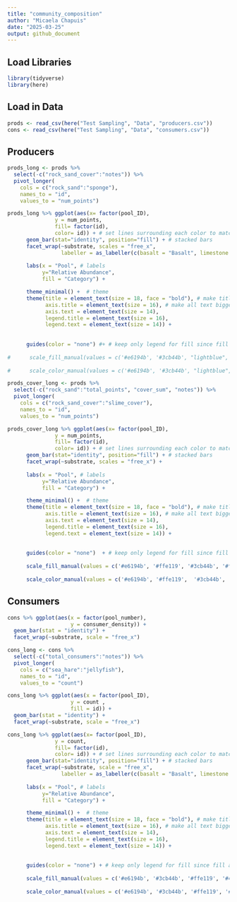 ```yaml
---
title: "community_composition"
author: "Micaela Chapuis"
date: "2025-03-25"
output: github_document
---
```


## Load Libraries
```r
library(tidyverse)
library(here)
```

## Load in Data
```r
prods <- read_csv(here("Test Sampling", "Data", "producers.csv"))
cons <- read_csv(here("Test Sampling", "Data", "consumers.csv"))
```


## Producers
```r
prods_long <- prods %>%
  select(-c("rock_sand_cover":"notes")) %>%
  pivot_longer(
    cols = c("rock_sand":"sponge"),
    names_to = "id",
    values_to = "num_points")
```


```r
prods_long %>% ggplot(aes(x= factor(pool_ID),
               y = num_points, 
               fill= factor(id), 
               color= id)) + # set lines surrounding each color to match the fill colors 
      geom_bar(stat="identity", position="fill") + # stacked bars
      facet_wrap(~substrate, scales = "free_x",
                 labeller = as_labeller(c(basalt = "Basalt", limestone = "Limestone"))) + 
  
      labs(x = "Pool", # labels
           y="Relative Abundance",
           fill = "Category") +

      theme_minimal() +  # theme
      theme(title = element_text(size = 18, face = "bold"), # make title bigger and bold
            axis.title = element_text(size = 16), # make all text bigger
            axis.text = element_text(size = 14),
            legend.title = element_text(size = 16),
            legend.text = element_text(size = 14)) +
    
      
      guides(color = "none") #+ # keep only legend for fill since fill and color are the same
      
#      scale_fill_manual(values = c('#e6194b', '#3cb44b', "lightblue", '#4363d8', '#f58231', '#000075', '#46f0f0', '#f032e6', '#fabebe', '#800000', '#008080',  '#e6beff', '#aaffc3', '#ffe119' , '#808000')) +
      
#      scale_color_manual(values = c('#e6194b', '#3cb44b', "lightblue", '#4363d8', '#f58231', '#000075', '#46f0f0', '#f032e6', '#fabebe', '#800000', '#008080',  '#e6beff', '#aaffc3', '#ffe119' , '#808000'))
```

```r
prods_cover_long <- prods %>%
  select(-c("rock_sand":"total_points", "cover_sum", "notes")) %>%
  pivot_longer(
    cols = c("rock_sand_cover":"slime_cover"),
    names_to = "id",
    values_to = "num_points")
```


```r
prods_cover_long %>% ggplot(aes(x= factor(pool_ID),
               y = num_points, 
               fill= factor(id), 
               color= id)) + # set lines surrounding each color to match the fill colors
      geom_bar(stat="identity", position="fill") + # stacked bars
      facet_wrap(~substrate, scales = "free_x") +
  
      labs(x = "Pool", # labels
           y="Relative Abundance",
           fill = "Category") +

      theme_minimal() +  # theme
      theme(title = element_text(size = 18, face = "bold"), # make title bigger and bold
            axis.title = element_text(size = 16), # make all text bigger
            axis.text = element_text(size = 14),
            legend.title = element_text(size = 16),
            legend.text = element_text(size = 14)) +
    
      
      guides(color = "none")  + # keep only legend for fill since fill and color are the same
      
      scale_fill_manual(values = c('#e6194b', '#ffe119', '#3cb44b', '#f58231', '#4363d8', '#aaffc3', "#7C4585")) +
      
      scale_color_manual(values = c('#e6194b', '#ffe119',  '#3cb44b', '#f58231', '#4363d8', '#aaffc3', "#7C4585"))
```


## Consumers
```r
cons %>% ggplot(aes(x = factor(pool_number),
                    y = consumer_density)) +
  geom_bar(stat = "identity") +
  facet_wrap(~substrate, scale = "free_x") 
```



```r
cons_long <- cons %>%
  select(-c("total_consumers":"notes")) %>%
  pivot_longer(
    cols = c("sea_hare":"jellyfish"),
    names_to = "id",
    values_to = "count")
```

```r
cons_long %>% ggplot(aes(x = factor(pool_ID),
                    y = count , 
                    fill = id)) + 
  geom_bar(stat = "identity") +
  facet_wrap(~substrate, scale = "free_x")
```

```r
cons_long %>% ggplot(aes(x= factor(pool_ID),
               y = count, 
               fill= factor(id), 
               color= id)) + # set lines surrounding each color to match the fill colors
      geom_bar(stat="identity", position="fill") + # stacked bars
      facet_wrap(~substrate, scale = "free_x",
                 labeller = as_labeller(c(basalt = "Basalt", limestone = "Limestone"))) +
   
      labs(x = "Pool", # labels
           y="Relative Abundance",
           fill = "Category") +

      theme_minimal() +  # theme
      theme(title = element_text(size = 18, face = "bold"), # make title bigger and bold
            axis.title = element_text(size = 16), # make all text bigger
            axis.text = element_text(size = 14),
            legend.title = element_text(size = 16),
            legend.text = element_text(size = 14)) +
    
      
      guides(color = "none") + # keep only legend for fill since fill and color are the same
      
      scale_fill_manual(values = c('#e6194b', '#3cb44b', '#ffe119', '#4363d8', '#f58231', '#000075', '#46f0f0', '#f032e6', '#aaffc3', "#7C4585", "#F8F8E1")) +
      
      scale_color_manual(values = c('#e6194b', '#3cb44b', '#ffe119', '#4363d8', '#f58231', '#000075', '#46f0f0', '#f032e6', '#aaffc3', "#7C4585", "#F8F8E1"))
```

